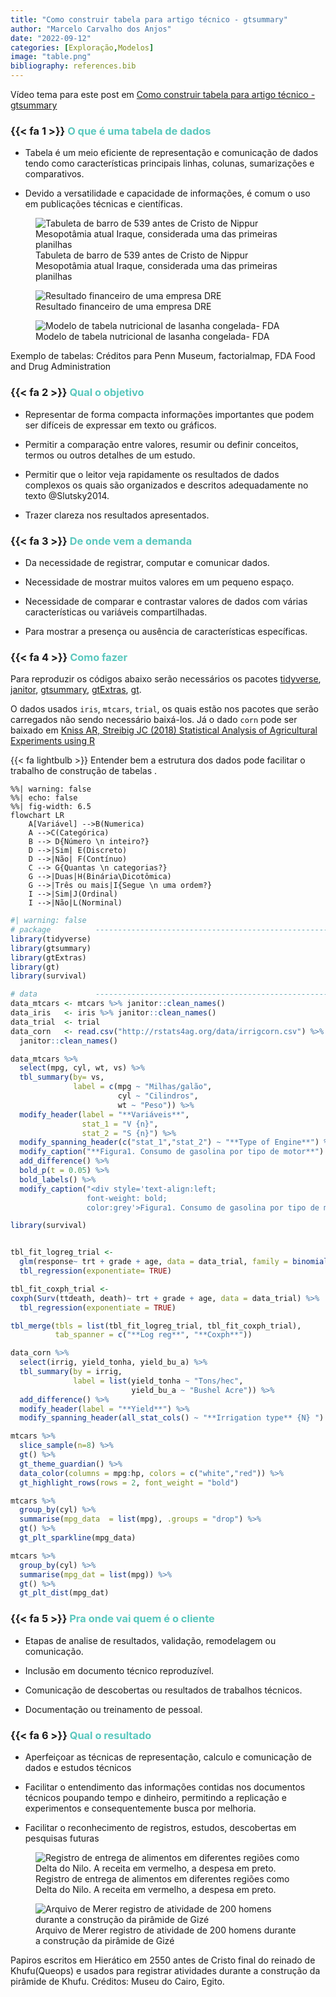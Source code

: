 ```yaml
---
title: "Como construir tabela para artigo técnico - gtsummary"
author: "Marcelo Carvalho dos Anjos"
date: "2022-09-12"
categories: [Exploração,Modelos]
image: "table.png"
bibliography: references.bib
---
```


::: {.callout-tip appearance="simple"}
Vídeo tema para este post em [Como construir tabela para artigo técnico - gtsummary](https://youtu.be/Vhuo96UdFu8){target="_blank"}
:::

### {{< fa 1 >}} [**O que é uma tabela de dados**]{style="color: #5AC8BE ;"}

-   Tabela é um meio eficiente de representação e comunicação de dados tendo como características principais linhas, colunas, sumarizações e comparativos.

-   Devido a versatilidade e capacidade de informações, é comum o uso em publicações técnicas e científicas.

::: {#fig-tables layout-ncol="3"}
![Tabuleta de barro de 539 antes de Cristo de Nippur Mesopotâmia atual Iraque, considerada uma das primeiras planilhas](b3293.png){#fig-tablet}

![Resultado financeiro de uma empresa DRE](DRE.png){#fig-DRE}

![Modelo de tabela nutricional de lasanha congelada- FDA](fda_nutrition_facts_sample.png){#fig-nutrition}

Exemplo de tabelas: Créditos para Penn Museum, factorialmap, FDA Food and Drug Administration
:::

### {{< fa 2 >}} [**Qual o objetivo**]{style="color: #5AC8BE ;"}

-   Representar de forma compacta informações importantes que podem ser difíceis de expressar em texto ou gráficos.

-   Permitir a comparação entre valores, resumir ou definir conceitos, termos ou outros detalhes de um estudo.

-   Permitir que o leitor veja rapidamente os resultados de dados complexos os quais são organizados e descritos adequadamente no texto @Slutsky2014.

-   Trazer clareza nos resultados apresentados.

### {{< fa 3 >}} [**De onde vem a demanda**]{style="color: #5AC8BE ;"}

-   Da necessidade de registrar, computar e comunicar dados.

-   Necessidade de mostrar muitos valores em um pequeno espaço.

-   Necessidade de comparar e contrastar valores de dados com várias características ou variáveis compartilhadas.

-   Para mostrar a presença ou ausência de características específicas.

### {{< fa 4 >}} [**Como fazer**]{style="color: #5AC8BE ;"}

Para reproduzir os códigos abaixo serão necessários os pacotes [tidyverse](https://www.tidyverse.org/){target="_blank"}, [janitor](https://github.com/sfirke/janitor){target="_blank"}, [gtsummary](https://www.danieldsjoberg.com/gtsummary/){target="_blank"}, [gtExtras](https://jthomasmock.github.io/gtExtras/){target="_blank"}, [gt](https://gt.rstudio.com/){target="_blank"}.

O dados usados `iris`, `mtcars`, `trial`, os quais estão nos pacotes que serão carregados não sendo necessário baixá-los. Já o dado `corn` pode ser baixado em [Kniss AR, Streibig JC (2018) Statistical Analysis of Agricultural Experiments using R](https://rstats4ag.org/index.html#section){target="_blank"}

{{< fa lightbulb >}} Entender bem a estrutura dos dados pode facilitar o trabalho de construção de tabelas .

```mermaid
%%| warning: false
%%| echo: false
%%| fig-width: 6.5
flowchart LR
    A[Variável] -->B(Numerica)
    A -->C(Categórica)
    B --> D{Número \n inteiro?}
    D -->|Sim| E(Discreto)
    D -->|Não| F(Contínuo)
    C --> G{Quantas \n categorias?}
    G -->|Duas|H(Binária\Dicotômica)
    G -->|Três ou mais|I{Segue \n uma ordem?}
    I -->|Sim|J(Ordinal)
    I -->|Não|L(Norminal)
```

```r
#| warning: false
# package          -----------------------------------------------------------------
library(tidyverse)
library(gtsummary)
library(gtExtras)
library(gt)
library(survival)

# data             --------------------------------------------------------------------
data_mtcars <- mtcars %>% janitor::clean_names()
data_iris   <- iris %>% janitor::clean_names()
data_trial  <- trial
data_corn   <- read.csv("http://rstats4ag.org/data/irrigcorn.csv") %>% 
  janitor::clean_names()
```

```r
data_mtcars %>% 
  select(mpg, cyl, wt, vs) %>% 
  tbl_summary(by= vs,
              label = c(mpg ~ "Milhas/galão",
                        cyl ~ "Cilindros",
                        wt ~ "Peso")) %>% 
  modify_header(label = "**Variáveis**",
                stat_1 = "V {n}",
                stat_2 = "S {n}") %>% 
  modify_spanning_header(c("stat_1","stat_2") ~ "**Type of Engine**") %>% 
  modify_caption("**Figura1. Consumo de gasolina por tipo de motor**") %>% 
  add_difference() %>% 
  bold_p(t = 0.05) %>% 
  bold_labels() %>% 
  modify_caption("<div style='text-align:left;
                 font-weight: bold;
                 color:grey'>Figura1. Consumo de gasolina por tipo de motor </div>")
````


```r

library(survival)


tbl_fit_logreg_trial <- 
  glm(response~ trt + grade + age, data = data_trial, family = binomial(link="logit")) %>% 
  tbl_regression(exponentiate= TRUE)

tbl_fit_coxph_trial <- 
coxph(Surv(ttdeath, death)~ trt + grade + age, data = data_trial) %>% 
  tbl_regression(exponentiate = TRUE)

tbl_merge(tbls = list(tbl_fit_logreg_trial, tbl_fit_coxph_trial),
          tab_spanner = c("**Log reg**", "**Coxph**"))
````


```r
data_corn %>% 
  select(irrig, yield_tonha, yield_bu_a) %>% 
  tbl_summary(by = irrig,
              label = list(yield_tonha ~ "Tons/hec",
                           yield_bu_a ~ "Bushel Acre")) %>% 
  add_difference() %>% 
  modify_header(label = "**Yield**") %>% 
  modify_spanning_header(all_stat_cols() ~ "**Irrigation type** {N} ")


````


```r
mtcars %>%
  slice_sample(n=8) %>% 
  gt() %>% 
  gt_theme_guardian() %>% 
  data_color(columns = mpg:hp, colors = c("white","red")) %>% 
  gt_highlight_rows(rows = 2, font_weight = "bold")

mtcars %>% 
  group_by(cyl) %>% 
  summarise(mpg_data  = list(mpg), .groups = "drop") %>% 
  gt() %>% 
  gt_plt_sparkline(mpg_data)

mtcars %>% 
  group_by(cyl) %>% 
  summarise(mpg_dat = list(mpg)) %>% 
  gt() %>% 
  gt_plt_dist(mpg_dat)
````




### {{< fa 5 >}} [**Pra onde vai quem é o cliente**]{style="color: #5AC8BE ;"}

-   Etapas de analise de resultados, validação, remodelagem ou comunicação.

-   Inclusão em documento técnico reproduzível.

-   Comunicação de descobertas ou resultados de trabalhos técnicos.

-   Documentação ou treinamento de pessoal.

### {{< fa 6 >}} [**Qual o resultado**]{style="color: #5AC8BE ;"}

-   Aperfeiçoar as técnicas de representação, calculo e comunicação de dados e estudos técnicos

-   Facilitar o entendimento das informações contidas nos documentos técnicos poupando tempo e dinheiro, permitindo a replicação e experimentos e consequentemente busca por melhoria.

-   Facilitar o reconhecimento de registros, estudos, descobertas em pesquisas futuras

::: {#fig-logbooks layout-ncol="2"}
![Registro de entrega de alimentos em diferentes regiões como Delta do Nilo. A receita em vermelho, a despesa em preto.](registro_entrega_alimentos.jpg){#fig-worksheet}

![Arquivo de Merer registro de atividade de 200 homens durante a construção da pirâmide de Gizé](registro_merer.jpg){#fig-logbook}

Papiros escritos em Hierático em 2550 antes de Cristo final do reinado de Khufu(Queops) e usados para registrar atividades durante a construção da pirâmide de Khufu. Créditos: Museu do Cairo, Egito.
:::
